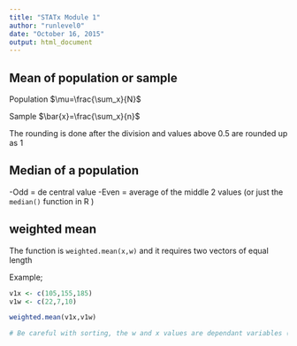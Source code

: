 ```yaml
---
title: "STATx Module 1"
author: "runlevel0"
date: "October 16, 2015"
output: html_document
---
```


## Mean of population or sample

Population  $\mu=\frac{\sum_x}{N}$

Sample $\bar{x}=\frac{\sum_x}{n}$

The rounding is done after the division and values above 0.5 are  rounded up as 1

## Median of a population
-Odd = de central value
-Even = average of the middle 2 values (or just the `median()` function in R )

## weighted mean
The function is  `weighted.mean(x,w)` and it requires two vectors of equal length

Example; 

```r

v1x <- c(105,155,185)
v1w <- c(22,7,10)

weighted.mean(v1x,v1w)

# Be careful with sorting, the w and x values are dependant variables (!)


```

